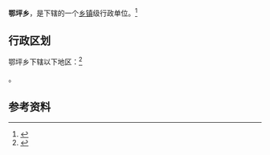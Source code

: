 {{中国乡级行政区|42/03/24/203/000}}

'''鄂坪乡'''，是{{PRC admin/fullname|42/03/24/203/000|3}}下辖的一个[[乡镇|乡镇]]级行政单位。<ref>{{PRC admin/ref sgc|{{PRC admin/parent|42/03/24/203/000}}}}</ref>

== 行政区划 ==

鄂坪乡下辖以下地区：<ref>{{PRC admin/ref sgc|42/03/24/203/000}}</ref>

{{PRC admin/children|42/03/24/203/000}}。

== 参考资料 ==

{{reflist}}

{{行政区划小作品}}
{{PRC admin/navcat|42/03/24/203/000}}